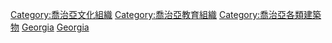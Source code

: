 {{noteTA
|G1=國家
}}
{{Commonscat|Libraries in Georgia (country)}}

[[Category:喬治亞文化組織|Category:喬治亞文化組織]]
[[Category:喬治亞教育組織|Category:喬治亞教育組織]]
[[Category:喬治亞各類建築物|Category:喬治亞各類建築物]]
[[Category:歐洲各國圖書館|Georgia]]
[[Category:亞洲各國圖書館|Georgia]]
